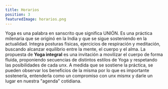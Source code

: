```yaml
---
title: Horarios
position: 3
featuredImage: horarios.png
---
```


Yoga es una palabra en sanscrito que significa UNIÓN.
Es una práctica milenaria que se originó en la India y que se
sigue sosteniendo en la actualidad. Integra posturas físicas,
ejercicios de respiración y meditación, buscando alcanzar
equilibrio entre la mente, el cuerpo y el alma.
La propuesta de **Yoga integral** es una invitación a movilizar el
cuerpo de forma fluida, proponiendo secuencias de distintos
estilos de Yoga y respetando las posibilidades de cada unx.
A medida que se sostiene la práctica, se pueden observar los
beneficios de la misma por lo que es importante sostenerla,
entenderla como un compromiso con unx mismx y darle un
lugar en nuestra "agenda" cotidiana.
